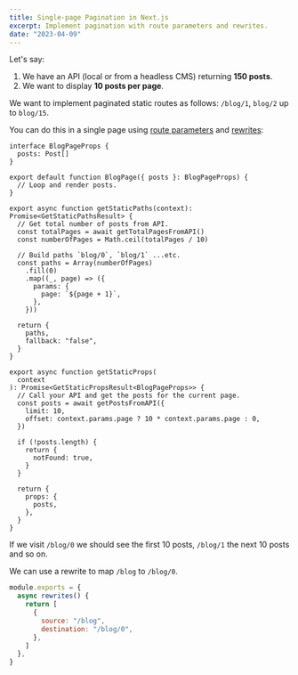```yaml
---
title: Single-page Pagination in Next.js
excerpt: Implement pagination with route parameters and rewrites.
date: "2023-04-09"
---
```


Let's say:

1. We have an API (local or from a headless CMS) returning **150 posts**.
2. We want to display **10 posts per page**.

We want to implement paginated static routes as follows: `/blog/1`, `blog/2` up to `blog/15`.

You can do this in a single page using [route parameters](https://nextjs.org/docs/routing/dynamic-routes) and [rewrites](https://nextjs.org/docs/api-reference/next.config.js/rewrites):

```tsx title="pages/blog/[page].tsx"
interface BlogPageProps {
  posts: Post[]
}

export default function BlogPage({ posts }: BlogPageProps) {
  // Loop and render posts.
}

export async function getStaticPaths(context): Promise<GetStaticPathsResult> {
  // Get total number of posts from API.
  const totalPages = await getTotalPagesFromAPI()
  const numberOfPages = Math.ceil(totalPages / 10)

  // Build paths `blog/0`, `blog/1` ...etc.
  const paths = Array(numberOfPages)
    .fill(0)
    .map((_, page) => ({
      params: {
        page: `${page + 1}`,
      },
    }))

  return {
    paths,
    fallback: "false",
  }
}

export async function getStaticProps(
  context
): Promise<GetStaticPropsResult<BlogPageProps>> {
  // Call your API and get the posts for the current page.
  const posts = await getPostsFromAPI({
    limit: 10,
    offset: context.params.page ? 10 * context.params.page : 0,
  })

  if (!posts.length) {
    return {
      notFound: true,
    }
  }

  return {
    props: {
      posts,
    },
  }
}
```

If we visit `/blog/0` we should see the first 10 posts, `/blog/1` the next 10 posts and so on.

We can use a rewrite to map `/blog` to `/blog/0`.

```js title="next.config.js"
module.exports = {
  async rewrites() {
    return [
      {
        source: "/blog",
        destination: "/blog/0",
      },
    ]
  },
}
```